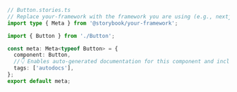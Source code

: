 ```ts
// Button.stories.ts
// Replace your-framework with the framework you are using (e.g., nextjs, vue3-vite)
import type { Meta } from '@storybook/your-framework';

import { Button } from './Button';

const meta: Meta<typeof Button> = {
  component: Button,
  //👇 Enables auto-generated documentation for this component and includes all stories in this file
  tags: ['autodocs'],
};
export default meta;
```
